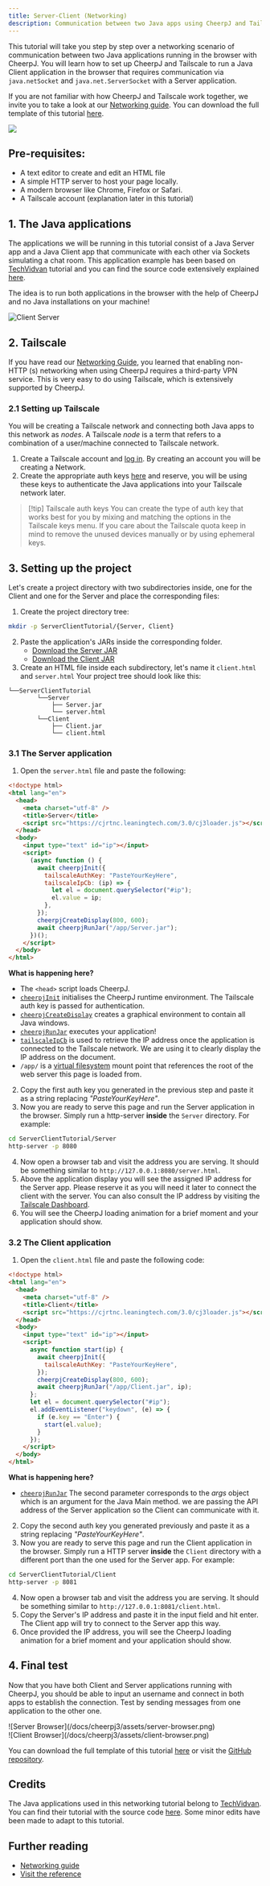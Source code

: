 ```yaml
---
title: Server-Client (Networking)
description: Communication between two Java apps using CheerpJ and Tailscale.
---
```


This tutorial will take you step by step over a networking scenario of communication between two Java applications running in the browser with CheerpJ. You will learn how to set up CheerpJ and Tailscale to run a Java Client application in the browser that requires communication via `java.netSocket` and `java.net.ServerSocket` with a Server application.

If you are not familiar with how CheerpJ and Tailscale work together, we invite you to take a look at our [Networking guide]. You can download the full template of this tutorial [here](/docs/cheerpj3/tutorials/ServerClientTutorial.zip).

<img src="/docs/cheerpj3/assets/Tailscale_P2P.png"></img>

## Pre-requisites:

- A text editor to create and edit an HTML file
- A simple HTTP server to host your page locally.
- A modern browser like Chrome, Firefox or Safari.
- A Tailscale account (explanation later in this tutorial)

## 1. The Java applications

The applications we will be running in this tutorial consist of a Java Server app and a Java Client app that communicate with each other via Sockets simulating a chat room. This application example has been based on [TechVidvan] tutorial and you can find the source code extensively explained [here](https://techvidvan.com/tutorials/java-chat-application/).

The idea is to run both applications in the browser with the help of CheerpJ and no Java installations on your machine!

![Client Server](/docs/cheerpj3/assets/client-server.png)

## 2. Tailscale

If you have read our [Networking Guide], you learned that enabling non-HTTP (s) networking when using CheerpJ requires a third-party VPN service. This is very easy to do using Tailscale, which is extensively supported by CheerpJ.

### 2.1 Setting up Tailscale

You will be creating a Tailscale network and connecting both Java apps to this network as _nodes_. A Tailscale _node_ is a term that refers to a combination of a user/machine connected to Tailscale network.

1.  Create a Tailscale account and [log in](https://login.tailscale.com/). By creating an account you will be creating a Network.
2.  Create the appropriate auth keys [here](https://login.tailscale.com/admin/settings/keys) and reserve, you will be using these keys to authenticate the Java applications into your Tailscale network later.

> [!tip] Tailscale auth keys
> You can create the type of auth key that works best for you by mixing and matching the options in the Tailscale keys menu. If you care about the Tailscale quota keep in mind to remove the unused devices manually or by using ephemeral keys.

## 3. Setting up the project

Let's create a project directory with two subdirectories inside, one for the Client and one for the Server and place the corresponding files:

1. Create the project directory tree:

```bash
mkdir -p ServerClientTutorial/{Server, Client}
```

2. Paste the application's JARs inside the corresponding folder.
   - [Download the Server JAR](/docs/cheerpj3/tutorials/Server.jar)
   - [Download the Client JAR](/docs/cheerpj3/tutorials/Client.jar)
1. Create an HTML file inside each subdirectory, let's name it `client.html` and `server.html`
   Your project tree should look like this:

```
└──ServerClientTutorial
		└──Server
		    ├── Server.jar
		    └── server.html
		└──Client
		    ├── Client.jar
		    └── client.html
```

### 3.1 The Server application

1. Open the `server.html` file and paste the following:

```html title="server.html" {6, 12-20}
<!doctype html>
<html lang="en">
  <head>
    <meta charset="utf-8" />
    <title>Server</title>
    <script src="https://cjrtnc.leaningtech.com/3.0/cj3loader.js"></script>
  </head>
  <body>
    <input type="text" id="ip"></input>
    <script>
      (async function () {
        await cheerpjInit({
          tailscaleAuthKey: "PasteYourKeyHere",
          tailscaleIpCb: (ip) => {
            let el = document.querySelector("#ip");
            el.value = ip;
          },
        });
        cheerpjCreateDisplay(800, 600);
        await cheerpjRunJar("/app/Server.jar");
      })();
    </script>
  </body>
</html>
```

**What is happening here?**

- The `<head>` script loads CheerpJ.
- [`cheerpjInit`] initialises the CheerpJ runtime environment. The Tailscale auth key is passed for authentication.
- [`cheerpjCreateDisplay`] creates a graphical environment to contain all Java windows.
- [`cheerpjRunJar`] executes your application!
- [`tailscaleIpCb`] is used to retrieve the IP address once the application is connected to the Tailscale network. We are using it to clearly display the IP address on the document.
- `/app/` is a [virtual filesystem] mount point that references the root of the web server this page is loaded from.

2. Copy the first auth key you generated in the previous step and paste it as a string replacing _"PasteYourKeyHere"_.
3. Now you are ready to serve this page and run the Server application in the browser. Simply run a http-server **inside** the `Server` directory. For example:

```bash
cd ServerClientTutorial/Server
http-server -p 8080
```

4. Now open a browser tab and visit the address you are serving. It should be something similar to `http://127.0.0.1:8080/server.html`.
5. Above the application display you will see the assigned IP address for the Server app. Please reserve it as you will need it later to connect the client with the server. You can also consult the IP address by visiting the [Tailscale Dashboard](https://login.tailscale.com/admin/machines).
6. You will see the CheerpJ loading animation for a brief moment and your application should show.

### 3.2 The Client application

1. Open the `client.html` file and paste the following code:

```html title="client.html" {16}
<!doctype html>
<html lang="en">
  <head>
    <meta charset="utf-8" />
    <title>Client</title>
    <script src="https://cjrtnc.leaningtech.com/3.0/cj3loader.js"></script>
  </head>
  <body>
    <input type="text" id="ip"></input>
    <script>
      async function start(ip) {
        await cheerpjInit({
          tailscaleAuthKey: "PasteYourKeyHere",
        });
        cheerpjCreateDisplay(800, 600);
        await cheerpjRunJar("/app/Client.jar", ip);
      };
      let el = document.querySelector("#ip");
      el.addEventListener("keydown", (e) => {
        if (e.key == "Enter") {
          start(el.value);
        }
      });
    </script>
  </body>
</html>
```

**What is happening here?**

- [`cheerpjRunJar`] The second parameter corresponds to the _args_ object which is an argument for the Java Main method. we are passing the API address of the Server application so the Client can communicate with it.

2. Copy the second auth key you generated previously and paste it as a string replacing _"PasteYourKeyHere"_.
3. Now you are ready to serve this page and run the Client application in the browser. Simply run a HTTP server **inside** the `Client` directory with a different port than the one used for the Server app. For example:

```bash
cd ServerClientTutorial/Client
http-server -p 8081
```

4. Now open a browser tab and visit the address you are serving. It should be something similar to `http://127.0.0.1:8081/client.html`.
5. Copy the Server's IP address and paste it in the input field and hit enter. The Client app will try to connect to the Server app this way.
6. Once provided the IP address, you will see the CheerpJ loading animation for a brief moment and your application should show.

## 4. Final test

Now that you have both Client and Server applications running with CheerpJ, you should be able to input an username and connect in both apps to establish the connection. Test by sending messages from one application to the other one.

<div class="flex flex-row">
	<div class="w-1/2 mr-1 md:mr-2">
		![Server Browser](/docs/cheerpj3/assets/server-browser.png)
	</div>

  <div class="w-1/2 ml-1 md:ml-2">
  	![Client Browser](/docs/cheerpj3/assets/client-browser.png)
  </div>
</div>

You can download the full template of this tutorial [here](/docs/cheerpj3/tutorials/ServerClientTutorial.zip) or visit the [GitHub repository](https://github.com/leaningtech/cheerpj-meta/tree/main/examples/Server-Client).

## Credits

The Java applications used in this networking tutorial belong to [TechVidvan]. You can find their tutorial with the source code [here](https://techvidvan.com/tutorials/java-chat-application/). Some minor edits have been made to adapt to this tutorial.

## Further reading

- [Networking guide]
- [Visit the reference](/docs/reference)

[Networking guide]: /docs/guides/Networking
[TechVidvan]: https://techvidvan.com/tutorials/
[Run a Java app]: /docs/getting-started/Java-app
[`cheerpjInit`]: /docs/reference/cheerpjInit
[`cheerpjCreateDisplay`]: /docs/reference/cheerpjCreateDisplay
[`cheerpjRunJar`]: /docs/reference/cheerpjRunJar
[virtual filesystem]: /docs/guides/File-System-support
[`tailscaleAuthKey`]: /docs/reference/cheerpjInit#tailscaleauthkey
[`tailscaleIpCb`]: /docs/reference/cheerpjInit#tailscaleipcb
